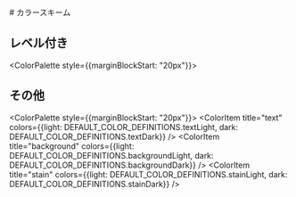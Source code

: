 

<Meta title="Design/カラースキーム"/>

<div style={{marginBlockEnd: "40px"}}>
  # カラースキーム
</div>

## レベル付き
<ColorPalette style={{marginBlockStart: "20px"}}>
  <ColorItem
    title="primary"
    colors={DEFAULT_COLOR_DEFINITIONS.primary}
  />
  <ColorItem
    title="secondary"
    colors={DEFAULT_COLOR_DEFINITIONS.secondary}
  />
  <ColorItem
    title="blue"
    colors={DEFAULT_COLOR_DEFINITIONS.blue}
  />
  <ColorItem
    title="red"
    colors={DEFAULT_COLOR_DEFINITIONS.red}
  />
  <ColorItem
    title="gray"
    colors={DEFAULT_COLOR_DEFINITIONS.gray}
  />
</ColorPalette>

## その他
<ColorPalette style={{marginBlockStart: "20px"}}>
  <ColorItem
    title="text"
    colors={{light: DEFAULT_COLOR_DEFINITIONS.textLight, dark: DEFAULT_COLOR_DEFINITIONS.textDark}}
  />
  <ColorItem
    title="background"
    colors={{light: DEFAULT_COLOR_DEFINITIONS.backgroundLight, dark: DEFAULT_COLOR_DEFINITIONS.backgroundDark}}
  />
  <ColorItem
    title="stain"
    colors={{light: DEFAULT_COLOR_DEFINITIONS.stainLight, dark: DEFAULT_COLOR_DEFINITIONS.stainDark}}
  />
</ColorPalette>